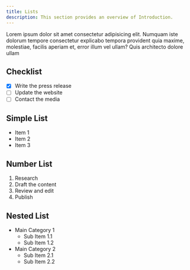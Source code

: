 ```yaml
---
title: Lists
description: This section provides an overview of Introduction.
---
```


Lorem ipsum dolor sit amet consectetur adipisicing elit. Numquam iste dolorum tempore consectetur explicabo tempora provident quia maxime, molestiae, facilis aperiam et, error illum vel ullam? Quis architecto dolore ullam

## Checklist

- [x] Write the press release
- [ ] Update the website
- [ ] Contact the media

## Simple List

- Item 1
- Item 2
- Item 3

## Number List

1. Research
2. Draft the content
3. Review and edit
4. Publish

## Nested List

- Main Category 1
  - Sub Item 1.1
  - Sub Item 1.2
- Main Category 2
  - Sub Item 2.1
  - Sub Item 2.2